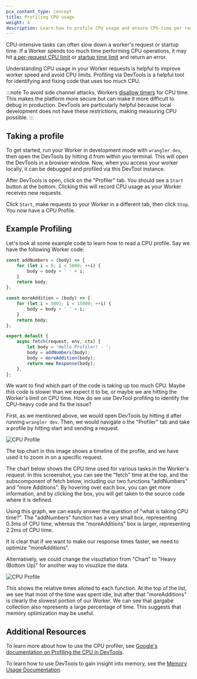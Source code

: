 ```yaml
---
pcx_content_type: concept
title: Profiling CPU usage
weight: 4
description: Learn how to profile CPU usage and ensure CPU-time per request stays under Workers limits
---
```


CPU-intensive tasks can often slow down a worker's request or startup time. If a Worker spends too much time
performing CPU operations, it may hit [a per-request CPU limit](/workers/platform/limits/#cpu-time) or
[startup time limit](/workers/platform/limits/#worker-startup-time) and return an error.

Understanding CPU usage in your Worker requests is helpful to improve worker speed and avoid CPU limits.
Profiling via DevTools is a helpful tool for identifying and fixing code that uses too much CPU.

:::note
To avoid side channel attacks, Workers [disallow timers](/workers/reference/security-model/#step-1-disallow-timers-and-multi-threading)
for CPU time. This makes the platform more secure but can make it more difficult to debug in production. DevTools are
particularly helpful because local development does not have these restrictions, making measuring CPU possible.
:::

## Taking a profile

To get started, run your Worker in development mode with `wrangler dev`, then open the DevTools by
hitting <kbd>d</kbd> from within you terminal. This will open the DevTools in a browser window.
Now, when you access your worker locally, it can be debugged and profiled via this DevTool instance.

After DevTools is open, click on the "Profiler" tab. You should see a `Start` button at the bottom. Clicking
this will record CPU usage as your Worker receives new requests.

Click `Start`, make requests to your Worker in a different tab, then click `Stop`. You now have a CPU Profile.

## Example Profiling

Let's look at some example code to learn how to read a CPU profile. Say we have the following Worker code:

```js title="index.js"
const addNumbers = (body) => {
	for (let i = 0; i < 5000; ++i) {
		body = body + ' ' + i;
	}
	return body;
};

const moreAddition = (body) => {
	for (let i = 5001; i < 15000; ++i) {
		body = body + ' ' + i;
	}
	return body;
};

export default {
	async fetch(request, env, ctx) {
		let body = 'Hello Profiler! - ';
		body = addNumbers(body);
		body = moreAddition(body);
		return new Response(body);
	},
};
```

We want to find which part of the code is taking up too much CPU. Maybe this code is slower than we expect it
to be, or maybe we are hitting the Worker's limit on CPU time. How do we use DevTool profiling to identify the
CPU-heavy code and fix the issue?

First, as we mentioned above, we would open DevTools by hitting <kbd>d</kbd> after running `wrangler dev`. Then, we would
navigate o the "Profiler" tab and take a profile by hitting start and sending a request.

![CPU Profile](~/assets/images/workers/observability/profile.png)

The top chart in this image shows a timeline of the profile, and we have used it to zoom in on a specific request.

The chart below shows the CPU time used for various tasks in the Worker's request. In this screenshot, you can see the
"fetch" time at the top, and the subscomponent of fetch below, including our two functions "addNumbers" and
"more Additions". By hovering over each box, you can get more information, and by clicking the box, you will get
taken to the source code where it is defined.

Using this graph, we can easily answer the question of "what is taking CPU time?". The "addNumbers" function has
a very small box, representing 0.3ms of CPU time, whereas the "moreAdditions" box is larger, representing 2.2ms of CPU time.

It is clear that if we want to make our response times faster, we need to optimize "moreAdditions".

Alternatively, we could change the visuzliation from "Chart" to "Heavy (Bottom Up)" for another way to visuzlize the data.

![CPU Profile](~/assets/images/workers/observability/heavy.png)

This shows the relative times alloted to each function. At the top of the list, we see that most of the time was spent idle,
but after that "moreAdditions" is clearly the slowest portion of our Worker. We can see that gargabe collection also represents
a large percentage of time. This suggests that memory optimization may be useful.

## Additional Resources

To learn more about how to use the CPU profiler, see [Google's documentation on Profiling the CPU in DevTools](https://developer.chrome.com/docs/devtools/performance/nodejs#profile).

To learn how to use DevTools to gain insight into memory, see the [Memory Usage Documentation](/workers/observability/dev-tools/memory-usage/).
